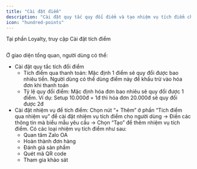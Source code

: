 ```yaml
---
title: "Cài đặt điểm"
description: "Cài đặt quy tắc quy đổi điểm và tạo nhiệm vụ tích điểm cho khách hàng."
icon: "hundred-points"
---
```


Tại phần Loyalty, truy cập Cài đặt tích điểm

<Frame caption="">
  <img
    src="https://aimini-upload.sgp1.digitaloceanspaces.com/image670_624b5c983b.png"
    alt=""
    style={{ borderRadius:"0.5rem" }}
  />
</Frame>

Ở giao diện tổng quan, người dùng có thể:

- Cài đặt quy tắc tích đổi điểm
  - Tích điểm qua thanh toán: Mặc định 1 điểm sẽ quy đổi được bao nhiêu tiền. Người dùng có thể dùng điểm này để khấu trừ vào hóa đơn khi thanh toán
  - Tỷ lệ quy đổi điểm: Mặc định hóa đơn bao nhiêu sẽ quy đổi được 1 điểm. Ví dụ: Setup 10.000đ = 1đ thì hóa đơn 20.000đ sẽ quy đổi được 2đ
- Cài đặt nhiệm vụ để tích điểm: Chọn nút “\+ Thêm” ở phần “Tích điểm qua nhiệm vụ” để cài đặt nhiệm vụ tích điểm cho người dùng → Điền các thông tin mà biểu mẫu yêu cầu → Chọn “Tạo” để thêm nhiệm vụ tích điểm. Có các loại nhiệm vụ tích điểm như sau:
  - Quan tâm Zalo OA
  - Hoàn thành đơn hàng
  - Đánh giá sản phẩm
  - Quét mã QR code
  - Tham gia khảo sát
<Frame caption="">
  <img
    src="https://aimini-upload.sgp1.digitaloceanspaces.com/image671_86c685d865.png"
    alt=""
    style={{ borderRadius:"0.5rem" }}
  />
</Frame>

